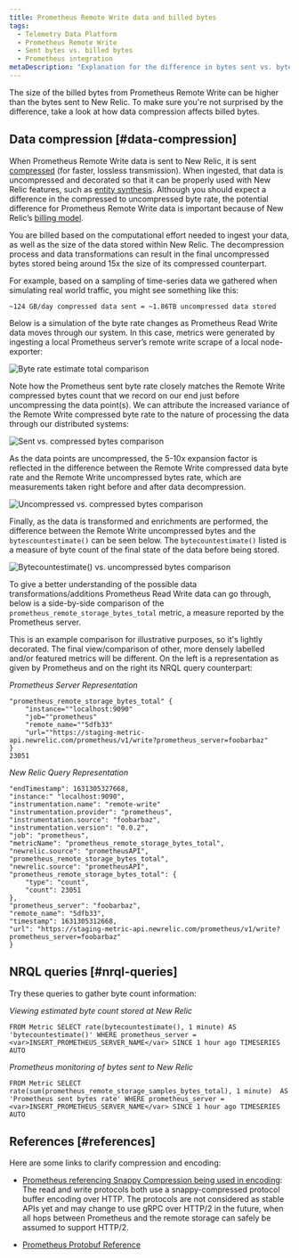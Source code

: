 ```yaml
---
title: Prometheus Remote Write data and billed bytes
tags:
  - Telemetry Data Platform
  - Prometheus Remote Write
  - Sent bytes vs. billed bytes
  - Prometheus integration
metaDescription: "Explanation for the difference in bytes sent vs. bytes stored/billed for Prometheus Remote Write data."
---
```


The size of the billed bytes from Prometheus Remote Write can be higher than the bytes sent to New Relic. To make sure you're not surprised by the difference, take a look at how data compression affects billed bytes.

## Data compression [#data-compression]

When Prometheus Remote Write data is sent to New Relic, it is sent [compressed](https://prometheus.io/docs/prometheus/latest/storage/#remote-storage-integrations) (for faster, lossless transmission). When ingested, that data is uncompressed and decorated so that it can be properly used with New Relic features, such as [entity synthesis](/docs/new-relic-one/use-new-relic-one/core-concepts/what-entity-new-relic/#entity-synthesis). Although you should expect a difference in the compressed to uncompressed byte rate, the potential difference for Prometheus Remote Write data is important because of New Relic’s [billing model](/docs/accounts/accounts-billing/new-relic-one-pricing-billing/new-relic-one-pricing-billing/#usage-calculation). 

You are billed based on the computational effort needed to ingest your data, as well as the size of the data stored within New Relic. The decompression process and data transformations can result in the final uncompressed bytes stored being around 15x the size of its compressed counterpart. 

For example, based on a sampling of time-series data we gathered when simulating real world traffic, you might see something like this: 

```
~124 GB/day compressed data sent = ~1.86TB uncompressed data stored
```

Below is a simulation of the byte rate changes as Prometheus Read Write data moves through our system. In this case, metrics were generated by ingesting a local Prometheus server’s remote write scrape of a local node-exporter:

![Byte rate estimate total comparison](./images/byte-rate-estimate-total-comparison.png "Byte rate estimate total comparison")

Note how the Prometheus sent byte rate closely matches the Remote Write compressed bytes count that we record on our end just before uncompressing the data point(s). We can attribute the increased variance of the Remote Write compressed byte rate to the nature of processing the data through our distributed systems:

![Sent vs. compressed bytes comparison](./images/sent-vs-compressed-bytes-comparison.png "Sent vs. compressed bytes comparison")

As the data points are uncompressed, the 5-10x expansion factor is reflected in the difference between the Remote Write compressed data byte rate and the Remote Write uncompressed bytes rate, which are measurements taken right before and after data decompression.

![Uncompressed vs. compressed bytes comparison](./images/uncompressed-vs-compressed-bytes-comparison.png "Uncompressed vs. compressed bytes comparison")

Finally, as the data is transformed and enrichments are performed, the difference between the Remote Write uncompressed bytes and the `bytescountestimate()` can be seen below. The `bytecountestimate()` listed is a measure of byte count of the final state of the data before being stored.

![Bytecountestimate() vs. uncompressed bytes comparison](./images/bytecountestimate-vs-uncompressed-bytes-comparison.png "Bytecountestimate() vs. uncompressed bytes comparison")

To give a better understanding of the possible data transformations/additions Prometheus Read Write data can go through, below is a side-by-side comparison of the `prometheus_remote_storage_bytes_total` metric, a measure reported by the Prometheus server. 

This is an example comparison for illustrative purposes, so it's lightly decorated. The final view/comparison of other, more densely labelled and/or featured metrics will be different. On the left is a representation as given by Prometheus and on the right its NRQL query counterpart: 

*Prometheus Server Representation*

```
"prometheus_remote_storage_bytes_total" {
	"instance=""localhost:9090"
	"job=""prometheus"
	"remote_name=""5dfb33"
	"url=""https://staging-metric-api.newrelic.com/prometheus/v1/write?prometheus_server=foobarbaz"
}
23051
```

*New Relic Query Representation*

```
"endTimestamp": 1631305327668,
"instance:" "localhost:9090",
"instrumentation.name": "remote-write"
"instrumentation.provider": "prometheus",
"instrumentation.source": "foobarbaz",
"instrumentation.version": "0.0.2",
"job": "prometheus",
"metricName": "prometheus_remote_storage_bytes_total",
"newrelic.source": "prometheusAPI",
"prometheus_remote_storage_bytes_total",
"newrelic.source": "prometheusAPI",
"prometheus_remote_storage_bytes_total": {
	"type": "count",
	"count": 23051
},
"prometheus_server": "foobarbaz",
"remote_name": "5dfb33",
"timestamp": 1631305312668,
"url": "https://staging-metric-api.newrelic.com/prometheus/v1/write?prometheus_server=foobarbaz"
}
```

## NRQL queries [#nrql-queries]

Try these queries to gather byte count information:

*Viewing estimated byte count stored at New Relic*

```
FROM Metric SELECT rate(bytecountestimate(), 1 minute) AS 'bytecountestimate()' WHERE prometheus_server = <var>INSERT_PROMETHEUS_SERVER_NAME</var> SINCE 1 hour ago TIMESERIES AUTO
```

*Prometheus monitoring of bytes sent to New Relic*

```
FROM Metric SELECT rate(sum(prometheus_remote_storage_samples_bytes_total), 1 minute)  AS 'Prometheus sent bytes rate' WHERE prometheus_server = <var>INSERT_PROMETHEUS_SERVER_NAME</var> SINCE 1 hour ago TIMESERIES  AUTO 
```

## References [#references]

Here are some links to clarify compression and encoding:

* [Prometheus referencing Snappy Compression being used in encoding](https://prometheus.io/docs/prometheus/latest/storage/#overview): The read and write protocols both use a snappy-compressed protocol buffer encoding over HTTP. The protocols are not considered as stable APIs yet and may change to use gRPC over HTTP/2 in the future, when all hops between Prometheus and the remote storage can safely be assumed to support HTTP/2.

* [Prometheus Protobuf Reference](https://github.com/prometheus/prometheus/blob/main/prompb/types.proto#L58-L64)

